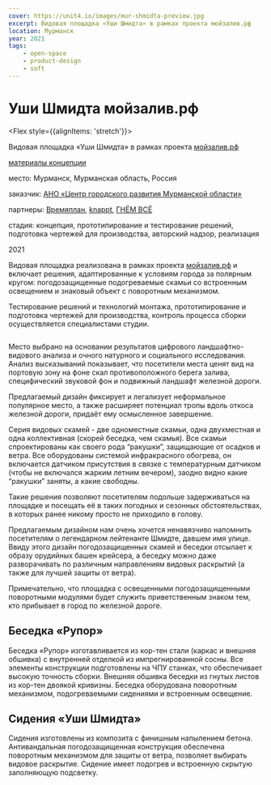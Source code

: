 ```yaml
---
cover: https://unit4.io/images/mur-shmidta-preview.jpg
excerpt: Видовая площадка «Уши Шмидта» в рамках проекта мойзалив.рф
location: Мурманск
year: 2021
tags:
    - open-space
    - product-design
    - soft
---
```

# Уши Шмидта мойзалив.рф

<Flex style={{alignItems: 'stretch'}}>
<Flex col>

Видовая площадка «Уши Шмидта» в рамках проекта [мойзалив.рф](https://xn--80aenfcodq.xn--p1ai/)

<p style={{flex: '0 1 auto'}}>

[материалы концепции](https://xn--80aenfcodq.xn--p1ai/skver-shmidta)
</p>
</Flex>

<div>
<p><BlackHighlight>место:</BlackHighlight> Мурманск, Мурманская область, Россия</p>

[]()<p><BlackHighlight>заказчик:</BlackHighlight> [АНО «Центр городского развития Мурманской области»](https://www.instagram.com/centrgoroda51/)</p>

[]()<p><BlackHighlight>партнеры:</BlackHighlight> [Времяплан](https://www.instagram.com/zeitplan_team/), [knappt](http://www.knappt.com/), [ГНЁМ ВСЁ](https://gnemvse.ru/)</p>

<p><BlackHighlight>стадия:</BlackHighlight> концепция, прототипирование и тестирование решений, подготовка чертежей для производства, авторский надзор, реализация</p>

2021
</div>
</Flex>


Видовая площадка реализована в рамках проекта [мойзалив.рф](https://xn--80aenfcodq.xn--p1ai/) и включает решения, адаптированные к условиям города за полярным кругом: 
погодозащищенные подогреваемые скамьи со встроенным освещением и знаковый объект с поворотным механизмом.  

Тестирование решений и технологий монтажа, прототипирование и подготовка чертежей для производства, контроль процесса сборки осуществляется специалистами студии.


<Image src="/images/mur-shmidta-preview.jpg" alt="" /> 

Место выбрано на основании результатов цифрового ландшафтно-видового анализа и очного натурного и социального исследования. Анализ высказываний показывает, что посетители места ценят вид на портовую зону на фоне скал противоположного берега залива, специфический звуковой фон и подвижный ландшафт железной дороги.
 
Предлагаемый дизайн фиксирует и легализует неформальное популярное место, а также расширяет потенциал тропы вдоль откоса железной дороги, придаёт ему осмысленное завершение. 

Серия видовых скамей - две одноместные скамьи, одна двухместная и одна коллективная (скорей беседка, чем скамья). Все скамьи спроектированы как своего рода “ракушки”, защищающие от осадков и ветра. Все оборудованы системой инфракрасного обогрева, он включается датчиком присутствия в связке с температурным датчиком (чтобы не включался жарким летним вечером), заодно видно какие “ракушки” заняты, а какие свободны. 
 
Такие решения позволяют посетителям подольше задерживаться на площадке и посещать её в таких погодных и сезонных обстоятельствах, в которых ранее никому просто не приходило в голову.
 
Предлагаемым дизайном нам очень хочется ненавязчиво напомнить посетителям о легендарном лейтенанте Шмидте, давшем имя улице. Ввиду этого дизайн погодозащищенных скамей и беседки отсылает к образу орудийных башен крейсера, а беседку можно даже разворачивать по различным направлениям видовых раскрытий (а также для лучшей защиты от ветра).
 
Примечательно, что площадка с освещенными погодозащищенными поворотными модулями будет служить приветственным знаком тем, кто прибывает в город по железной дороге.

## Беседка «Рупор» 

Беседка «Рупор» изготавливается из кор-тен стали (каркас и внешняя обшивка) с внутренней отделкой из импрегнированной сосны. Все элементы конструкции подготовлены на ЧПУ станках, что обеспечивает высокую точность сборки. Внешняя обшивка беседки из гнутых листов из кор-тен двоякой кривизны. Беседка оборудована поворотным механизмом, подогреваемыми сидениями и встроенным освещение. 

## Сидения «Уши Шмидта» 

Сидения изготовлены из композита с финишным напылением бетона. Антивандальная погодозащищенная конструкция обеспечена поворотным механизмом для защиты от ветра, позволяет выбирать видовое раскрытие. Сидение имеет подогрев и встроенную скрытую заполняющую подсветку. 